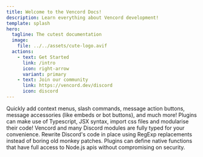 ```yaml
---
title: Welcome to the Vencord Docs!
description: Learn everything about Vencord development!
template: splash
hero:
  tagline: The cutest documentation
  image:
    file: ../../assets/cute-logo.avif
  actions:
    - text: Get Started
      link: /intro
      icon: right-arrow
      variant: primary
    - text: Join our community
      link: https://vencord.dev/discord
      icon: discord
---
```



<CardGrid stagger>
	<Card title="Powerful plugin API" icon="rocket">
		Quickly add context menus, slash commands, message action buttons, message accessories (like embeds or bot buttons),
		and much more!
	</Card>
	<Card title="Typescript, JSX, CSS, modular" icon="seti:typescript">
		Plugins can make use of Typescript, JSX syntax, import css files and modularise their code!
		Vencord and many Discord modules are fully typed for your convenience.
	</Card>
	<Card title="RegExp code patches" icon="pencil">
		Rewrite Discord's code in place using RegExp replacements instead of boring old monkey patches.
	</Card>
	<Card title="Native Capabilities" icon="node">
		Plugins can define native functions that have full access to Node.js apis without compromising on security.
	</Card>
</CardGrid>
